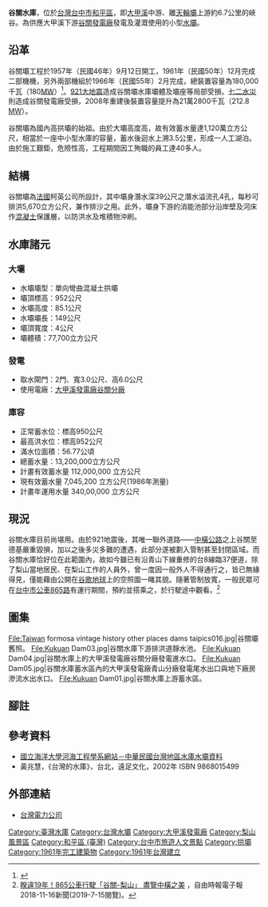 {{Infobox Dam
| name               = 谷關壩
| official_name      = 谷關壩
| image              = Kukuan Dam02.jpg
| image_size         = 300px
| image_caption      = 谷關水庫大壩全貌。
| image_alt          = 
| location_map       = Taiwan
| location_map_width = 
| location_map_text  = 
| lat_d     = 24
| lat_m     = 14
| lat_s     = 00
| lat_NS    = N
| long_d    = 121
| long_m    = 04
| long_s    = 34
| long_EW   = E
| coordinates_type   = type:landmark
| coordinates_display= inline,title
| coordinates_ref    = 
|crosses             = [[大甲溪|大甲溪]]、[[小雪溪|小雪溪]]
| status             = 使用中
| spillways          = 自由溢流式溢洪道 <br> 潛孔式排洪道4孔（壩身）
| spillway_type      = Gated overflow, service 
| spillway_capacity  = {{convert|5,670|m3/s|cuft/s|abbr=on}}
|reservoir           = 谷關水庫
|country             = {{ROC}}
|locale              = [[臺中市|臺中市]][[和平區_(台灣)|和平區]]博愛-{里}-
|constructor         = [[臺灣電力公司|臺灣電力公司]]
|owner               = [[臺灣電力公司|臺灣電力公司]]
|developer           = [[臺灣電力公司|臺灣電力公司]]
|maint               = [[臺灣電力公司|臺灣電力公司]][[大甲溪發電廠|大甲溪發電廠]]
|length              = {{convert|149|m|ft|0|abbr=off}}
|height              = {{convert|85.1|m|ft|0|abbr=off}}
|crest_width         = {{convert|4|m|ft|0|abbr=off}}
|crest_elevation     = {{convert|952|m|ft|0|abbr=off}}
|volume              = 77,770 立方公尺
|began               = 1957年
|open                = 1961年
|cost                = [[新台幣|新台幣]]855,607,000元
|reservoir_capacity  = 1710萬[[立方公尺|立方公尺]]
|active_capacity     = {{convert|4,593,000|m3|cuft|abbr=on}}<br>（2019年）<ref>[https://www-ws.wra.gov.tw/Download.ashx?u=LzAwMS9VcGxvYWQvb2xkRmlsZS9tZWRpYS8yMjk4NTIvc3RhMzY0LnBkZg%3d%3d&n=c3RhMzY0LnBkZi5wZGY%3d&icon=..pdf 108年底止40座主要水庫分布概況]</ref>
|reservoir_catchment = 686.2[[平方公里|平方公里]]
|reservoir_surface   = 44.4[[公頃|公頃]]
|reservoir_elevation = {{convert|950|m|ft|abbr=on}}
|type                = 單向彎曲混凝土拱壩
|bridge_carries      = 
|bridge_width        = 
|bridge_clearance    = 
|bridge_traffic      = 
|bridge_toll         = 
|bridge_id           = 
|map_cue             =
|map_image_full      =
|map_text            =
|plant_owner         = [[台灣電力公司|台灣電力公司]]
|plant_operator      = [[大甲溪發電廠|大甲溪發電廠]]
|turbines            = {{JPN}}[[日立製作所|日立]]製豎軸法蘭西斯式[[水輪機|水輪機]]<br>{{JPN}}[[三菱|三菱]]製[[發電機|發電機]]4部
|hydraulic_head     = 172.7[[公尺|公尺]]
|installed_capacity = 212.8 [[MW|MW]]（21萬2800千瓦）
|max_planned_cap    = 
|capacity_factor    = 
|average_annual_gen = 5.07億度
|net_generation     = 
|website            = 
|as_of              = 2013年6月
}}

{{Infobox_lake
 |湖泊名稱 = 谷關水庫
 |湖泊照片 = 
 |湖泊照片標題 = 
 |測深圖 = 
 |caption_bathymetry = 
 |座標 = 
 |湖泊類別 = 水庫
 |流入 = [[大甲溪|大甲溪]]
 |流出 = [[大甲溪|大甲溪]]
 |集水區面積 = 686平方公里
 |集水區國家 = 台灣
 |湖泊長度 = 
 |湖泊闊度 = 
 |湖泊面積 = 0.57平方公里
 |平均深度 = 
 |最深深度 = 
 |水體體積 = 1,320萬立方公尺
 |residence_time = 
 |shore =
 |海拔高度 = 950公尺
 |湖中島嶼 = 
 |湖邊城鎮 = [[和平區_(台灣)|和平區]]
}}

'''谷關水庫'''，位於[[台灣|台灣]][[台中市|台中市]][[和平區_(台灣)|和平區]]，即[[大甲溪|大甲溪]]中游、離[[天輪壩|天輪壩]]上游約6.7公里的峽谷。為供應大甲溪下游[[谷關發電廠|谷關發電廠]]發電及灌溉使用的小型[[水壩|水壩]]。

==沿革==
谷關壩工程於1957年（民國46年）9月12日開工，1961年（民國50年）12月完成二部機機，另外兩部機組於1966年（民國55年）2月完成，總裝置容量為180,000千瓦（180[[MW|MW]]）<ref>{{Cite web |url=http://wrm.hre.ntou.edu.tw/wrm/dss/resr/c03.htm |title=谷關壩 |access-date=2009-09-04 |archive-date=2009-02-04 |archive-url=https://web.archive.org/web/20090204141205/http://wrm.hre.ntou.edu.tw/wrm/dss/resr/c03.htm |dead-url=no }}</ref>。[[921大地震|921大地震]]造成谷關壩水庫壩體及壩座等局部受損。[[七二水災|七二水災]]則造成谷關發電廠受損，2008年重建後裝置容量提升為21萬2800千瓦（212.8 [[MW|MW]]）。

谷關壩為國內高拱壩的始祖。由於大壩高度高，故有效蓄水量達1,120萬立方公尺，相當於一座中小型水庫的容量，蓄水後迴水上溯3.5公里，形成一人工湖泊。由於施工艱鉅，危險性高，工程期間因工殉職的員工達40多人。 

==結構==
谷關壩為[[法國|法國]]柯英公司所設計，其中壩身潛水深39公尺之潛水溢流孔4孔，每秒可排洪5,670立方公尺，兼作排沙之用。此外，壩身下游的消能池部分沿岸壁及河床作[[混凝土|混凝土]]保護層，以防洪水及堆積物沖刷。

==水庫諸元==
=== 大壩 ===
*水壩壩型：單向彎曲混凝土拱壩
*壩頂標高：952公尺
*水壩高度：85.1公尺
*水壩壩長：149公尺
*壩頂寬度：4公尺
*壩體積：77,700立方公尺

=== 發電 ===
*取水閘門：2門、寬3.0公尺、高6.0公尺
*使用電廠：[[大甲溪發電廠谷關分廠|大甲溪發電廠谷關分廠]]

=== 庫容 ===
*正常蓄水位：標高950公尺
*最高洪水位：標高952公尺
*滿水位面積：56.77公頃
*總蓄水量：13,200,000立方公尺
*計畫有效蓄水量  112,000,000   立方公尺              			
*現有效蓄水量 7,045,200 立方公尺(1986年測量)
*計畫年運用水量 340,00,000  立方公尺

==現況==
谷關水庫目前尚堪用。由於921地震後，其唯一聯外道路——[[中橫公路|中橫公路]]之上谷關至德基嚴重毀損，加以之後多災多難的遭遇，此部分遂被劃入管制甚至封閉區域。而谷關水庫恰好位在此範圍內，故如今雖已有沿青山下線重修的台8線臨37便道，除了梨山當地居民、在梨山工作的人員外，曾一度因一般外人不得通行之，皆已無緣得見，僅能藉由公開在[[谷歌地球|谷歌地球]]上的空照圖一睹其貌。隨著管制放寬，一般民眾可在[[台中市公車865路|台中市公車865路]]有運行期間，預約並搭乘之，於行駛途中觀看。<ref>[https://news.ltn.com.tw/news/life/breakingnews/2614409 睽違19年！865公車行駛「谷關-梨山」 盡覽中橫之美] {{Wayback|url=https://news.ltn.com.tw/news/life/breakingnews/2614409 |date=20190713105645 }}，自由時報電子報2018-11-16新聞(2019-7-15閱覽)。</ref>

== 圖集 ==
<gallery>
File:Taiwan formosa vintage history other places dams taipics016.jpg|谷關壩舊照。
File:Kukuan Dam03.jpg|谷關水庫下游排洪道靜水池。
File:Kukuan Dam04.jpg|谷關水庫上的大甲溪發電廠谷關分廠發電進水口。
File:Kukuan Dam05.jpg|谷關水庫蓄水區內的大甲溪發電廠青山分廠發電尾水出口與地下廠房滲流水出水口。
File:Kukuan Dam01.jpg|谷關水庫上游蓄水區。
</gallery>

==腳註==
{{reflist}}

==參考資料==
*[https://web.archive.org/web/20090204141205/http://wrm.hre.ntou.edu.tw/wrm/dss/resr/c03.htm 國立海洋大學河海工程學系網站－中華民國台灣地區水庫水壩資料]{{zh-tw}}
*黃兆慧，《台灣的水庫》，台北，遠足文化，2002年 ISBN 9868015499

==外部連結==
*{{zh-tw}}[http://www.taipower.com.tw/ 台灣電力公司]{{Wayback|url=http://www.taipower.com.tw/ |date=20091022064620 }}

{{大甲溪發電廠}}
{{台灣水庫}}
{{921大地震}}

[[Category:臺灣水庫|Category:臺灣水庫]]
[[Category:台灣水壩|Category:台灣水壩]]
[[Category:大甲溪發電廠|Category:大甲溪發電廠]]
[[Category:梨山風景區|Category:梨山風景區]]
[[Category:和平區_(臺灣)|Category:和平區 (臺灣)]]
[[Category:台中市旅遊人文景點|Category:台中市旅遊人文景點]]
[[Category:拱壩|Category:拱壩]]
[[Category:1961年完工建築物|Category:1961年完工建築物]]
[[Category:1961年台灣建立|Category:1961年台灣建立]]